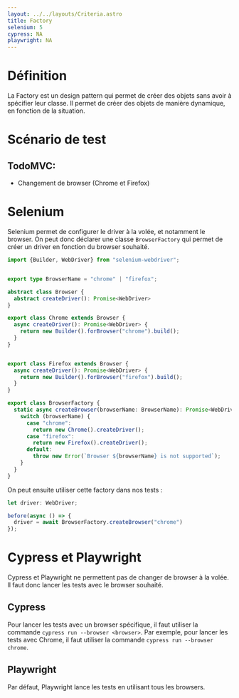 ```yaml
---
layout: ../../layouts/Criteria.astro
title: Factory
selenium: 5
cypress: NA
playwright: NA
---
```



# Définition

La Factory est un design pattern qui permet de créer des objets sans avoir à spécifier leur classe. Il permet de créer des objets de manière dynamique, en fonction de la situation.

# Scénario de test
## TodoMVC:
- Changement de browser (Chrome et Firefox)

# Selenium

Selenium permet de configurer le driver à la volée, et notamment le browser. On peut donc déclarer une classe `BrowserFactory` qui permet de créer un driver en fonction du browser souhaité.

```ts
import {Builder, WebDriver} from "selenium-webdriver";


export type BrowserName = "chrome" | "firefox";

abstract class Browser {
  abstract createDriver(): Promise<WebDriver>
}

export class Chrome extends Browser {
  async createDriver(): Promise<WebDriver> {
    return new Builder().forBrowser("chrome").build();
  }
}


export class Firefox extends Browser {
  async createDriver(): Promise<WebDriver> {
    return new Builder().forBrowser("firefox").build();
  }
}

export class BrowserFactory {
  static async createBrowser(browserName: BrowserName): Promise<WebDriver> {
    switch (browserName) {
      case "chrome":
        return new Chrome().createDriver();
      case "firefox":
        return new Firefox().createDriver();
      default:
        throw new Error(`Browser ${browserName} is not supported`);
    }
  }
}
```

On peut ensuite utiliser cette factory dans nos tests :

```ts
let driver: WebDriver;

before(async () => {
  driver = await BrowserFactory.createBrowser("chrome")
});
```

# Cypress et Playwright

<ThumbDownAlert>
    Cypress et Playwright ne permettent pas de changer de browser à la volée. Il faut donc lancer les tests avec le browser souhaité.
</ThumbDownAlert>

## Cypress

Pour lancer les tests avec un browser spécifique, il faut utiliser la commande `cypress run --browser <browser>`.
Par exemple, pour lancer les tests avec Chrome, il faut utiliser la commande `cypress run --browser chrome`.

## Playwright

<ThumbUpAlert>
    Par défaut, Playwright lance les tests en utilisant tous les browsers.
</ThumbUpAlert>


